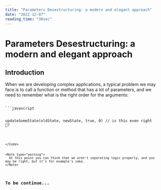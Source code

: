 ```yaml
---
title: "Parameters Desestructuring: a modern and elegant approach"
date: "2022-12-07"
reading_time: "30sec"
---
```


# Parameters Desestructuring: a modern and elegant approach

## Introduction

When we are developing complex applications, a typical problem we may face is to call a function or method that has a lot of parameters, and we need to remember what is the right order for the arguments:

<Code language="JavaScript">
```javascript

updateSomeState(oldState, newState, true, 0) // is this even right 🤔?

```

</Code>


<Note type="warning">
  At this point you can think that we aren't separating logic properly, and you may be right, but it's for example's sake.
</Note>
```

### To be continue...
